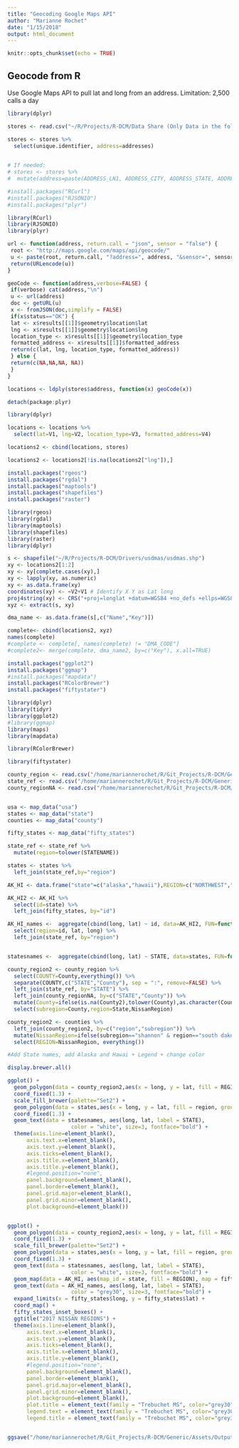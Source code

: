 ```yaml
---
title: "Geocoding Google Maps API"
author: "Marianne Rochet"
date: "1/15/2018"
output: html_document
---
```


```r
knitr::opts_chunk$set(echo = TRUE)
```

## Geocode from R

Use Google Maps API to pull lat and long from an address.
Limitation: 2,500 calls a day


```r

library(dplyr)

stores <- read.csv("~/R/Projects/R-DCM/Data Share (Only Data in the folder)/store.csv")

stores <- stores %>% 
  select(unique.identifier, address=addresses)

  
# If needed:
# stores <- stores %>% 
#  mutate(address=paste(ADDRESS_LN1, ADDRESS_CITY, ADDRESS_STATE, ADDRESS_ZIP, sep=", "))

```


```r

#install.packages("RCurl")
#install.packages("RJSONIO")
#install.packages("plyr")

library(RCurl)
library(RJSONIO)
library(plyr)

url <- function(address, return.call = "json", sensor = "false") {
 root <- "http://maps.google.com/maps/api/geocode/"
 u <- paste(root, return.call, "?address=", address, "&sensor=", sensor, sep = "")
 return(URLencode(u))
}

geoCode <- function(address,verbose=FALSE) {
 if(verbose) cat(address,"\n")
 u <- url(address)
 doc <- getURL(u)
 x <- fromJSON(doc,simplify = FALSE)
 if(x$status=="OK") {
 lat <- x$results[[1]]$geometry$location$lat
 lng <- x$results[[1]]$geometry$location$lng
 location_type <- x$results[[1]]$geometry$location_type
 formatted_address <- x$results[[1]]$formatted_address
 return(c(lat, lng, location_type, formatted_address))
 } else {
 return(c(NA,NA,NA, NA))
 }
}

locations <- ldply(stores$address, function(x) geoCode(x))

detach(package:plyr)

library(dplyr)

locations <- locations %>% 
  select(lat=V1, lng=V2, location_type=V3, formatted_address=V4)

locations2 <- cbind(locations, stores) 

locations2 <- locations2[!is.na(locations2["lng"]),] 

```


```r
install.packages("rgeos")
install.packages("rgdal")
install.packages("maptools")
install.packages("shapefiles")
install.packages("raster")

library(rgeos)
library(rgdal)
library(maptools)
library(shapefiles)
library(raster)
library(dplyr)

s <- shapefile("~/R/Projects/R-DCM/Drivers/usdmas/usdmas.shp")
xy <- locations2[1:2]
xy <- xy[complete.cases(xy),]
xy <- lapply(xy, as.numeric)
xy <- as.data.frame(xy)
coordinates(xy) <- ~V2+V1 # Identify X Y as Lat long
proj4string(xy) <- CRS("+proj=longlat +datum=WGS84 +no_defs +ellps=WGS84 +towgs84=0,0,0")
xyz <- extract(s, xy)

dma_name <- as.data.frame(s[,c("Name","Key")])

complete<- cbind(locations2, xyz)
names(complete)
#complete <- complete[, names(complete) != "DMA_CODE"]
#complete2<- merge(complete, dma_name2, by=c("Key"), x.all=TRUE)

```

```r

install.packages("ggplot2")
install.packages("ggmap")
#install.packages("mapdata")
install.packages("RColorBrewer")
install.packages("fiftystater")

library(dplyr)
library(tidyr)
library(ggplot2)
#library(ggmap)
library(maps)
library(mapdata)

library(RColorBrewer)

library(fiftystater)

county_region <- read.csv("/home/mariannerochet/R/Git_Projects/R-DCM/Generic/Assets/Inputs/County Region.csv")
state_ref <- read.csv("/home/mariannerochet/R/Git_Projects/R-DCM/Generic/Assets/Inputs/STATES.csv")
county_regionNA <- read.csv("/home/mariannerochet/R/Git_Projects/R-DCM/Generic/Assets/Inputs/NA.csv")


usa <- map_data("usa")
states <- map_data("state")
counties <- map_data("county")

fifty_states <- map_data("fifty_states") 

state_ref <- state_ref %>% 
  mutate(region=tolower(STATENAME))

states <- states %>% 
  left_join(state_ref,by="region")

AK_HI <- data.frame("state"=c("alaska","hawaii"),REGION=c("NORTHWEST","NORTHWEST"))

AK_HI2 <- AK_HI %>% 
  select(id=state) %>% 
  left_join(fifty_states, by="id") 

AK_HI_names <-  aggregate(cbind(long, lat) ~ id, data=AK_HI2, FUN=function(x)min(range(x))+1) %>% 
  select(region=id, lat, long) %>% 
  left_join(state_ref, by="region")


statesnames <-  aggregate(cbind(long, lat) ~ STATE, data=states, FUN=function(x)mean(range(x)))

county_region2 <- county_region %>% 
  select(COUNTY=County,everything()) %>% 
  separate(COUNTY,c("STATE","County"), sep = ":", remove=FALSE) %>%
  left_join(state_ref, by="STATE") %>% 
  left_join(county_regionNA, by=c("STATE","County")) %>% 
  mutate(County=ifelse(is.na(County2),tolower(County),as.character(County2)),State=ifelse(is.na(State2),tolower(STATENAME),as.character(State2)), NissanRegion=ifelse(is.na(NissanRegion),as.character(Region),as.character(NissanRegion))) %>% 
  select(subregion=County,region=State,NissanRegion) 

county_region2 <- counties %>% 
  left_join(county_region2, by=c("region","subregion")) %>% 
  mutate(NissanRegion=ifelse(subregion=="shannon" & region=="south dakota","MOUNTAIN",NissanRegion)) %>% 
  select(REGION=NissanRegion, everything())

#Add State names, add Alaska and Hawai + Legend + change color

display.brewer.all()

ggplot() + 
  geom_polygon(data = county_region2,aes(x = long, y = lat, fill = REGION, group = group)) + 
  coord_fixed(1.3) +
  scale_fill_brewer(palette="Set2") +
  geom_polygon(data = states,aes(x = long, y = lat, fill = region, group = group), fill = NA, color = "white") + 
  coord_fixed(1.3) +
  geom_text(data = statesnames, aes(long, lat, label = STATE),
                    color = "white", size=3, fontface="bold") + 
  theme(axis.line=element_blank(),
      axis.text.x=element_blank(),
      axis.text.y=element_blank(),
      axis.ticks=element_blank(),
      axis.title.x=element_blank(),
      axis.title.y=element_blank(),
      #legend.position="none",
      panel.background=element_blank(),
      panel.border=element_blank(),
      panel.grid.major=element_blank(),
      panel.grid.minor=element_blank(),
      plot.background=element_blank())


ggplot() + 
  geom_polygon(data = county_region2,aes(x = long, y = lat, fill = REGION, group = group)) + 
  coord_fixed(1.3) +
  scale_fill_brewer(palette="Set2") +
  geom_polygon(data = states,aes(x = long, y = lat, fill = region, group = group), fill = NA, color = "white") + 
  coord_fixed(1.3) +
  geom_text(data = statesnames, aes(long, lat, label = STATE),
                    color = "white", size=3, fontface="bold") +
  geom_map(data = AK_HI, aes(map_id = state, fill = REGION), map = fifty_states) +
  geom_text(data = AK_HI_names, aes(long, lat, label = STATE),
                    color = "grey30", size=3, fontface="bold") +
  expand_limits(x = fifty_states$long, y = fifty_states$lat) +
  coord_map() + 
  fifty_states_inset_boxes() + 
  ggtitle("2017 NISSAN REGIONS") +
  theme(axis.line=element_blank(),
      axis.text.x=element_blank(),
      axis.text.y=element_blank(),
      axis.ticks=element_blank(),
      axis.title.x=element_blank(),
      axis.title.y=element_blank(),
      #legend.position="none",
      panel.background=element_blank(),
      panel.border=element_blank(),
      panel.grid.major=element_blank(),
      panel.grid.minor=element_blank(),
      plot.background=element_blank(),
      plot.title = element_text(family = "Trebuchet MS", color="grey30", face="bold", size=18, hjust=0.5),
      legend.text = element_text(family = "Trebuchet MS", color="grey30", size=9),
      legend.title = element_text(family = "Trebuchet MS", color="grey30", face="bold", size=10))


ggsave("/home/mariannerochet/R/Git_Projects/R-DCM/Generic/Assets/Outputs/2017 Nissan Regions Map.png", width = 10, height = 7)

```